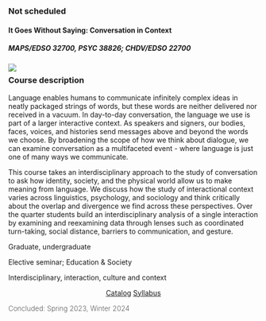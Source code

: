 

::: {.card .class-card .equal-height}
::: card-header
### Not scheduled 
:::

#### It Goes Without Saying: Conversation in Context{.card-title}
#####  MAPS/EDSO 32700, PSYC 38826; CHDV/EDSO 22700 {.card-subtitle}

![](cards/conversation-banner.jpg){.class-banner fig-alt="Cartoon-style illustration of adults talking with speech bubbles. Accessed on freepik.com."}

::: {.card-body style="margin-top: 0px;"}

::: {.content-narrow style="margin-top:-1rem;"}
### Course description {.course-summary}
:::

::: {.card-text .overflow-y-scroll .content-narrow .class-scroller}

Language enables humans to communicate infinitely complex ideas in neatly packaged strings of words, but these words are neither delivered nor received in a vacuum. In day-to-day conversation, the language we use is part of a larger interactive context. As speakers and signers, our bodies, faces, voices, and histories send messages above and beyond the words we choose. By broadening the scope of how we think about dialogue, we can examine conversation as a multifaceted event - where language is just one of many ways we communicate. 

This course takes an interdisciplinary approach to the study of conversation to ask how identity, society, and the physical world allow us to make meaning from language. We discuss how the study of interactional context varies across linguistics, psychology, and sociology and think critically about the overlap and divergence we find across these perspectives. Over the quarter students build an interdisciplinary analysis of a single interaction by examining and reexamining data through lenses such as coordinated turn-taking, social distance, barriers to communication, and gesture.


:::
:::

::: {.list-group .list-group-flush}

::: list-group-item
Graduate, undergraduate
:::
::: list-group-item
Elective seminar; Education & Society
:::
::: list-group-item
Interdisciplinary, interaction, culture and context 
:::
:::

::: {.card-body .content-narrow style="text-align: center;"}
[Catalog](http://collegecatalog.uchicago.edu/archives/2022-2023/thecollege/comparativehumandevelopment/#courseinventory){.card-link .badge}
[Syllabus](#){.card-link .badge}
:::

::: {.card-footer}
<span style="font-weight:200;">Concluded: Spring 2023, Winter 2024</span>
:::
:::

